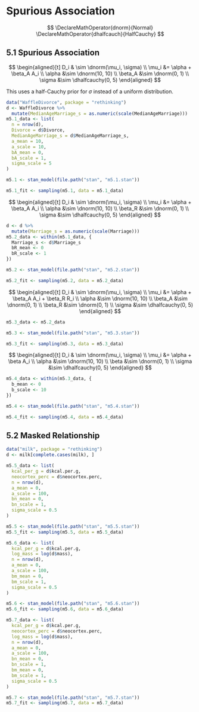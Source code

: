 # Spurious Association

$$
\DeclareMathOperator{dnorm}{Normal}
\DeclareMathOperator{dhalfcauch}{HalfCauchy}
$$

## 5.1 Spurious Association

$$
\begin{aligned}[t]
D_i & \sim \dnorm(\mu_i, \sigma) \\
\mu_i &= \alpha + \beta_A A_i \\
\alpha &\sim \dnorm(10, 10) \\
\beta_A &\sim \dnorm(0, 1) \\
\sigma &\sim \dhalfcauchy(0, 5)
\end{aligned}
$$

This uses a half-Cauchy prior for $\sigma$ instead of a uniform distribution.

```r
data("WaffleDivorce", package = "rethinking")
d <- WaffleDivorce %>%
  mutate(MedianAgeMarriage_s = as.numeric(scale(MedianAgeMarriage)))
m5.1_data <- list(
  n = nrow(d),
  Divorce = d$Divorce,
  MedianAgeMarriage_s = d$MedianAgeMarriage_s,
  a_mean = 10,
  a_scale = 10,
  bA_mean = 0,
  bA_scale = 1,
  sigma_scale = 5
)
```
```r
m5.1 <- stan_model(file.path("stan", "m5.1.stan"))
```
```r
m5.1_fit <- sampling(m5.1, data = m5.1_data)
```

$$
\begin{aligned}[t]
D_i & \sim \dnorm(\mu_i, \sigma) \\
\mu_i &= \alpha + \beta_A A_i \\
\alpha &\sim \dnorm(10, 10) \\
\beta_R &\sim \dnorm(0, 1) \\
\sigma &\sim \dhalfcauchy(0, 5)
\end{aligned}
$$

```r
d <- d %>%
  mutate(Marriage_s = as.numeric(scale(Marriage)))
m5.2_data <- within(m5.1_data, {
  Marriage_s <- d$Marriage_s
  bR_mean <- 0
  bR_scale <- 1
})
```
```r
m5.2 <- stan_model(file.path("stan", "m5.2.stan"))
```
```r
m5.2_fit <- sampling(m5.2, data = m5.2_data)
```


$$
\begin{aligned}[t]
D_i & \sim \dnorm(\mu_i, \sigma) \\
\mu_i &= \alpha + \beta_A A_i + \beta_R R_i \\
\alpha &\sim \dnorm(10, 10) \\
\beta_A &\sim \dnorm(0, 1) \\
\beta_R &\sim \dnorm(0, 1) \\
\sigma &\sim \dhalfcauchy(0, 5)
\end{aligned}
$$
```r
m5.3_data <- m5.2_data
```
```r
m5.3 <- stan_model(file.path("stan", "m5.3.stan"))
```
```r
m5.3_fit <- sampling(m5.3, data = m5.3_data)
```

$$
\begin{aligned}[t]
D_i & \sim \dnorm(\mu_i, \sigma) \\
\mu_i &= \alpha + \beta A_i \\
\alpha &\sim \dnorm(10, 10) \\
\beta &\sim \dnorm(0, 1) \\
\sigma &\sim \dhalfcauchy(0, 5)
\end{aligned}
$$
```r
m5.4_data <- within(m5.3_data, {
  b_mean <- 0
  b_scale <- 10
})
```
```r
m5.4 <- stan_model(file.path("stan", "m5.4.stan"))
```
```r
m5.4_fit <- sampling(m5.4, data = m5.4_data)
```

## 5.2 Masked Relationship

```r
data("milk", package = "rethinking")
d <- milk[complete.cases(milk), ]
```

```r
m5.5_data <- list(
  kcal_per_g = d$kcal.per.g,
  neocortex_perc = d$neocortex.perc,
  n = nrow(d),
  a_mean = 0,
  a_scale = 100,
  bn_mean = 0,
  bn_scale = 1,
  sigma_scale = 0.5
)
```
```r
m5.5 <- stan_model(file.path("stan", "m5.5.stan"))
m5.5_fit <- sampling(m5.5, data = m5.5_data)
```

```r
m5.6_data <- list(
  kcal_per_g = d$kcal.per.g,
  log_mass = log(d$mass),
  n = nrow(d),
  a_mean = 0,
  a_scale = 100,
  bm_mean = 0,
  bm_scale = 1,
  sigma_scale = 0.5
)
```
```r
m5.6 <- stan_model(file.path("stan", "m5.6.stan"))
m5.6_fit <- sampling(m5.6, data = m5.6_data)
```


```r
m5.7_data <- list(
  kcal_per_g = d$kcal.per.g,
  neocortex_perc = d$neocortex.perc,
  log_mass = log(d$mass),
  n = nrow(d),
  a_mean = 0,
  a_scale = 100,
  bn_mean = 0,
  bn_scale = 1,  
  bm_mean = 0,
  bm_scale = 1,
  sigma_scale = 0.5
)
```
```r
m5.7 <- stan_model(file.path("stan", "m5.7.stan"))
m5.7_fit <- sampling(m5.7, data = m5.7_data)
```


